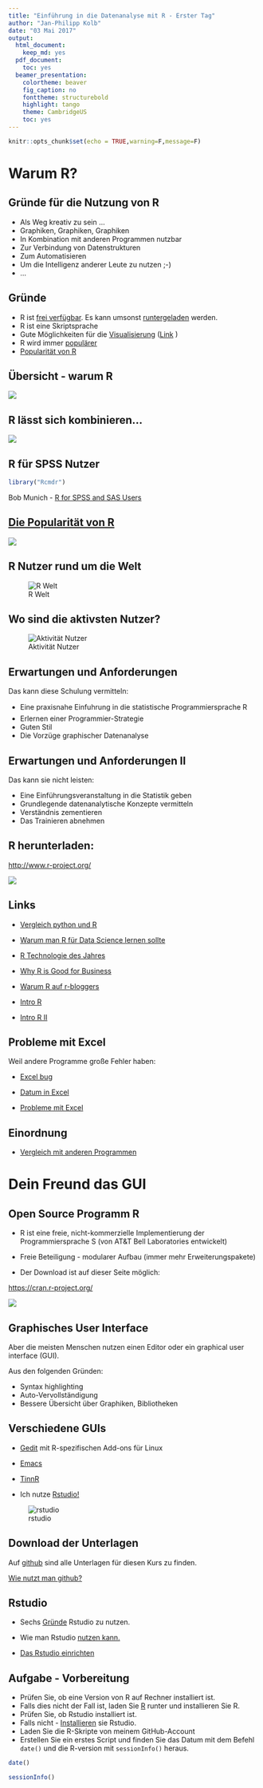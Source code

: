 ```yaml
---
title: "Einführung in die Datenanalyse mit R - Erster Tag"
author: "Jan-Philipp Kolb"
date: "03 Mai 2017"
output:
  html_document:
    keep_md: yes
  pdf_document:
    toc: yes
  beamer_presentation:
    colortheme: beaver
    fig_caption: no
    fonttheme: structurebold
    highlight: tango
    theme: CambridgeUS
    toc: yes
---
```



```r
knitr::opts_chunk$set(echo = TRUE,warning=F,message=F)
```


# Warum R?

## Gründe für die Nutzung von R

- Als Weg kreativ zu sein ...
- Graphiken, Graphiken, Graphiken
- In Kombination mit anderen Programmen nutzbar
- Zur Verbindung von Datenstrukturen
- Zum Automatisieren
- Um die Intelligenz anderer Leute zu nutzen ;-)
- ...


## Gründe

- R ist [frei verfügbar](http://www.inside-r.org/why-use-r). Es kann umsonst [runtergeladen](http://mirrors.softliste.de/cran/) werden.
- R ist eine Skriptsprache 
- Gute Möglichkeiten für die [Visualisierung](http://research.stowers-institute.org/efg/R/) ([Link](http://www.sr.bham.ac.uk/~ajrs/R/r-gallery.html) )
- R wird immer [populärer](https://twitter.com/josiahjdavis/status/559778930476220418)
- [Popularität von R](http://blog.revolutionanalytics.com/popularity/)

## Übersicht - warum R

![](http://d287f0h5fel5hu.cloudfront.net/blog/wp-content/uploads/2013/06/bar-learn-r-img11.png)

## R lässt sich kombinieren...

![](figure/Rinterfaces.PNG)


## R für SPSS Nutzer

```r
library("Rcmdr")
```

Bob Munich - [R for SPSS and SAS Users ](https://science.nature.nps.gov/im/datamgmt/statistics/r/documents/r_for_sas_spss_users.pdf)




## [Die Popularität von R](https://gallery.shinyapps.io/cran-gauge/)

![](https://github.com/Japhilko/RInterfaces/raw/master/slides/figure/CRANdownloads.PNG)


## R Nutzer rund um die Welt

![R Welt](http://revolution-computing.typepad.com/.a/6a010534b1db25970b0191035099d8970c-pi)

## Wo sind die aktivsten Nutzer?

![Aktivität Nutzer](http://spatial.ly/wp-content/uploads/2013/06/r_activity.png)

## Erwartungen und Anforderungen

Das kann diese Schulung vermitteln:

- Eine praxisnahe Einfuhrung in die statistische
Programmiersprache R
- Erlernen einer Programmier-Strategie
- Guten Stil
- Die Vorzüge graphischer Datenanalyse


## Erwartungen und Anforderungen II
	
Das kann sie nicht leisten:

-  Eine Einführungsveranstaltung in die Statistik geben
-  Grundlegende datenanalytische Konzepte vermitteln
-  Verständnis zementieren
-  Das Trainieren abnehmen

## R herunterladen:

<http://www.r-project.org/>

![](figure/CRAN1picture.PNG)


## Links

- [Vergleich python und R](http://www.dataschool.io/python-or-r-for-data-science/)

- [Warum man R für Data Science lernen sollte](http://www.r-bloggers.com/why-you-should-learn-r-first-for-data-science/)

- [R Technologie des Jahres](http://www.r-bloggers.com/rstudio-infoworld-2015-technology-of-the-year-award-recipient/)

- [Why R is Good for Business](http://www.fastcolabs.com/3030063/why-the-r-programming-language-is-good-for-business) 

- [Warum R auf r-bloggers](http://www.r-bloggers.com/why-use-r/)

- [Intro R](http://www.ats.ucla.edu/stat/r/seminars/intro.htm)

- [Intro R II](http://www.ats.ucla.edu/stat/r/sk/)

## Probleme mit Excel

Weil andere Programme große Fehler haben:

- [Excel bug](http://blog.revolutionanalytics.com/2013/02/did-an-excel-error-bring-down-the-london-whale.html)

- [Datum in Excel](https://coffeehouse.dataone.org/2014/04/09/abandon-all-hope-ye-who-enter-dates-in-excel/)

- [Probleme mit Excel](http://www.biomedcentral.com/1471-2105/5/80)

## Einordnung 

- [Vergleich mit anderen Programmen](https://www.inwt-statistics.de/blog-artikel-lesen/Statistik-Software-R_SAS_SPSS_STATA_im_Vergleich.html)

# Dein Freund das GUI


## Open Source Programm R

-  R ist eine freie, nicht-kommerzielle Implementierung der Programmiersprache S (von AT&T Bell Laboratories entwickelt)
- Freie Beteiligung - modularer Aufbau (immer mehr Erweiterungspakete)

- Der Download ist auf dieser Seite möglich:

<https://cran.r-project.org/>


![](figure/BasisR.PNG)


## Graphisches User Interface

Aber die meisten Menschen nutzen einen Editor oder ein graphical user interface (GUI).

Aus den folgenden Gründen:

- Syntax highlighting
- Auto-Vervollständigung
- Bessere Übersicht über Graphiken, Bibliotheken

## Verschiedene GUIs

- [Gedit](https://projects.gnome.org/gedit/) mit R-spezifischen Add-ons für Linux

- [Emacs](http://www.gnu.org/software/emacs/)

- [TinnR](http://www.sciviews.org/Tinn-R/)

- Ich nutze [Rstudio!](https://www.rstudio.com/)

![rstudio](http://www.milanor.net/blog/wp-content/uploads/2013/07/0_overall.jpg)



## Download der Unterlagen

Auf [github](github.com/Japhilko/IntroR/) sind alle Unterlagen für diesen Kurs zu finden.

[Wie nutzt man github?](https://guides.github.com/activities/hello-world/)



## Rstudio

- Sechs [Gründe](http://www.r-bloggers.com/top-6-reasons-you-need-to-be-using-rstudio/) Rstudio zu nutzen.

- Wie man Rstudio [nutzen kann.](https://support.rstudio.com/hc/en-us/sections/200107586-Using-RStudio)

- [Das Rstudio einrichten](https://support.rstudio.com/hc/en-us/articles/200549016-Customizing-RStudio)

## Aufgabe - Vorbereitung

- Prüfen Sie, ob eine Version von R auf Rechner installiert ist.
- Falls dies nicht der Fall ist, laden Sie [R](r-project.org)  runter und installieren Sie R.
- Prüfen Sie, ob Rstudio installiert ist.
- Falls nicht - [Installieren](http://www.rstudio.com/) sie Rstudio.
- Laden Sie die R-Skripte von meinem GitHub-Account
- Erstellen Sie ein erstes Script und finden Sie das Datum mit dem Befehl `date()` und die R-version mit `sessionInfo()` heraus.


```r
date()
```

```r
sessionInfo()
```



